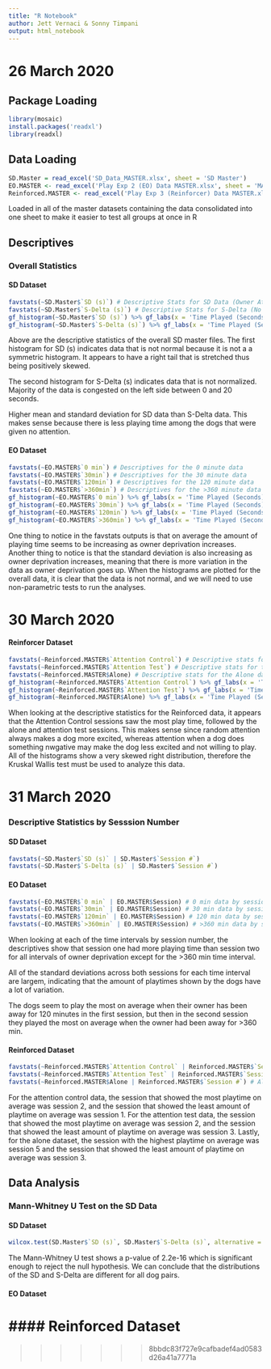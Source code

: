 ```yaml
---
title: "R Notebook"
author: Jett Vernaci & Sonny Timpani
output: html_notebook
---
```


# 26 March 2020

## Package Loading 
```r
library(mosaic)
install.packages('readxl')
library(readxl)
```

## Data Loading

```r
SD.Master = read_excel('SD_Data_MASTER.xlsx', sheet = 'SD Master')
EO.MASTER <- read_excel('Play Exp 2 (EO) Data MASTER.xlsx', sheet = 'MASTER')
Reinforced.MASTER <- read_excel('Play Exp 3 (Reinforcer) Data MASTER.xlsx', sheet = 'Master Reinforcer')
```
Loaded in all of the master datasets containing the data consolidated into one sheet to make it easier to test all groups at once in R

## Descriptives

### Overall Statistics 

#### SD Dataset

```r
favstats(~SD.Master$`SD (s)`) # Descriptive Stats for SD Data (Owner Attention)
favstats(~SD.Master$`S-Delta (s)`) # Descriptive Stats for S-Delta (No Attention)
gf_histogram(~SD.Master$`SD (s)`) %>% gf_labs(x = 'Time Played (Seconds)', title = 'SD (s) Histogram') # Histogram containing the distribution of SD data 
gf_histogram(~SD.Master$`S-Delta (s)`) %>% gf_labs(x = 'Time Played (Seconds)', title = 'S-Delta (s) Histogram') # Histogram containing the distribution of S-Delta data 
```
Above are the descriptive statistics of the overall SD master files. The first histogram for SD (s) indicates data that is not normal because it is not a a symmetric histogram. It appears to have a right tail that is stretched thus being positively skewed. 

The second histogram for S-Delta (s) indicates data that is not normalized. Majority of the data is congested on the left side between 0 and 20 seconds. 

Higher mean and standard deviation for SD data than S-Delta data. This makes sense because there is less playing time among the dogs that were given no attention. 

#### EO Dataset

```r
favstats(~EO.MASTER$`0 min`) # Descriptives for the 0 minute data 
favstats(~EO.MASTER$`30min`) # Descriptives for the 30 minute data
favstats(~EO.MASTER$`120min`) # Descriptives for the 120 minute data
favstats(~EO.MASTER$`>360min`) # Descriptives for the >360 minute data 
gf_histogram(~EO.MASTER$`0 min`) %>% gf_labs(x = 'Time Played (Seconds)',  title = '0 Minutes of Owner Deprivation Histogram') # Histogram for the 0 minute data
gf_histogram(~EO.MASTER$`30min`) %>% gf_labs(x = 'Time Played (Seconds)', title = '30 Minutes of Owner Deprivation Histogram') # Histogram for the 30 minute data
gf_histogram(~EO.MASTER$`120min`) %>% gf_labs(x = 'Time Played (Seconds)',  title = '120 Minutes of Owner Deprivation Histogram') # Histogram for the 120 minute data
gf_histogram(~EO.MASTER$`>360min`) %>% gf_labs(x = 'Time Played (Seconds)',  title = '>360 Minutes of Owner Deprivation Histogram') # Histogram for the >360 minute data
```
One thing to notice in the favstats outputs is that on average the amount of playing time seems to be increasing as owner deprivation increases. Another thing to notice is that the standard deviation is also increasing as owner deprivation increases, meaning that there is more variation in the data as owner deprivation goes up. When the histograms are plotted for the overall data, it is clear that the data is not normal, and we will need to use non-parametric tests to run the analyses.

# 30 March 2020

#### Reinforcer Dataset

```r
favstats(~Reinforced.MASTER$`Attention Control`) # Descriptive stats for the Attention Control data which is random attention 
favstats(~Reinforced.MASTER$`Attention Test`) # Descriptive stats for the Attention Test data which is attention given only when something positive or negative happens
favstats(~Reinforced.MASTER$Alone) # Descriptive stats for the Alone data which is the dogs in a room with no humans, just a tripod 
gf_histogram(~Reinforced.MASTER$`Attention Control`) %>% gf_labs(x = 'Time Played (Seconds)', title = 'Reinforced Data Attention Control Histogram') # Histogram of the Attention Control data
gf_histogram(~Reinforced.MASTER$`Attention Test`) %>% gf_labs(x = 'Time Played (Seconds)', title = 'Reinforced Data Attention Test Histogram') # Histogram of the Attention Test data
gf_histogram(~Reinforced.MASTER$Alone) %>% gf_labs(x = 'Time Played (Seconds)', title = 'Reinforced Data Alone Histogram') # Histogram of the Alone data
```
When looking at the descriptive statistics for the Reinforced data, it appears that the Attention Control sessions saw the most play time, followed by the alone and attention test sessions. This makes sense since random attention always makes a dog more excited, whereas attention when a dog does something nwgative may make the dog less excited and not willing to play. All of the histograms show a very skewed right distribution, therefore the Kruskal Wallis test must be used to analyze this data. 


# 31 March 2020

### Descriptive Statistics by Sesssion Number

#### SD Dataset

```r
favstats(~SD.Master$`SD (s)` | SD.Master$`Session #`)
favstats(~SD.Master$`S-Delta (s)` | SD.Master$`Session #`)
```

#### EO Dataset

```r
favstats(~EO.MASTER$`0 min` | EO.MASTER$Session) # 0 min data by session number
favstats(~EO.MASTER$`30min` | EO.MASTER$Session) # 30 min data by session number
favstats(~EO.MASTER$`120min` | EO.MASTER$Session) # 120 min data by session number 
favstats(~EO.MASTER$`>360min` | EO.MASTER$Session) # >360 min data by session number
```
When looking at each of the time intervals by session number, the descriptives show that session one had more playing time than session two for all intervals of owner deprivation except for the >360 min time interval. 

All of the standard deviations across both sessions for each time interval are largem, indicating that the amount of playtimes shown by the dogs have a lot of variation. 

The dogs seem to play the most on average when their owner has been away for 120 minutes in the first session, but then in the second session they played the most on average when the owner had been away for >360 min. 

#### Reinforced Dataset

```r
favstats(~Reinforced.MASTER$`Attention Control` | Reinforced.MASTER$`Session #`) # Attention Control data descriptives when splitting by session number 
favstats(~Reinforced.MASTER$`Attention Test` | Reinforced.MASTER$`Session #`) # Attention Test data descriptives when splitting by session number 
favstats(~Reinforced.MASTER$Alone | Reinforced.MASTER$`Session #`) # Alone data descriptives when splitting by session number
```
For the attention control data, the session that showed the most playtime on average was session 2, and the session that showed the least amount of playtime on average was session 1. For the attention test data, the session that showed the most playtime on average was session 2, and the session that showed the least amount of playtime on average was session 3. Lastly, for the alone dataset, the session with the highest playtime on average was session 5 and the session that showed the least amount of playtime on average was session 3. 

## Data Analysis 

### Mann-Whitney U Test on the SD Data

#### SD Dataset
```r
wilcox.test(SD.Master$`SD (s)`, SD.Master$`S-Delta (s)`, alternative = c("two.sided"))
```
The Mann-Whitney U test shows a p-value of 2.2e-16 which is significant enough to reject the null hypothesis. We can conclude that the distributions of the SD and S-Delta are different for all dog pairs.


#### EO Dataset


#### Reinforced Dataset
=======
>>>>>>> 8bbdc83f727e9cafbadef4ad0583d26a41a7771a




